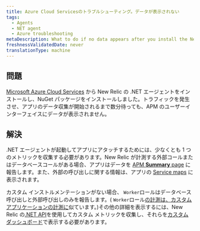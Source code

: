 ```yaml
---
title: Azure Cloud Servicesのトラブルシューティング。データが表示されない
tags:
  - Agents
  - NET agent
  - Azure troubleshooting
metaDescription: What to do if no data appears after you install the New Relic .NET agent through Microsoft Azure Cloud Services.
freshnessValidatedDate: never
translationType: machine
---
```


## 問題

[Microsoft Azure Cloud Services](/docs/agents/net-agent/azure-installation/install-app-azure-cloud-services) から New Relic の .NET エージェントをインストールし、NuGet パッケージをインストールしました。トラフィックを発生させ、アプリのデータ収集が開始されるまで数分待っても、APM のユーザーインターフェイスにデータが表示されません。

## 解決

.NET エージェントが起動してアプリにアタッチするためには、少なくとも 1 つのメトリックを収集する必要があります。New Relic が計測する外部コールまたはデータベースコールがある場合、アプリはデータを [APM **Summary** page](/docs/apm/applications-menu/monitoring/apm-overview-page) に報告します。また、外部の呼び出しに関する情報は、アプリの [Service maps](/docs/data-analysis/user-interface-functions/view-your-data/service-maps-visualize-monitor-apps-entire-architecture) に表示されます。

カスタム インストルメンテーションがない場合、 `Worker`ロールはデータベース呼び出しと外部呼び出しのみを報告します。( `Worker`ロール[の計測は、カスタム アプリケーションの計測に](/docs/agents/net-agent/instrumentation/instrumenting-non-iis-apps)似ています。)その他の詳細を表示するには、New Relic の[.NET API](/docs/agents/net-agent/features/net-agent-api)を使用してカスタム メトリックを収集し、それらを[カスタム ダッシュボード](/docs/dashboards/new-relic-dashboards/custom-dashboards/custom-dashboards)で表示する必要があります。
